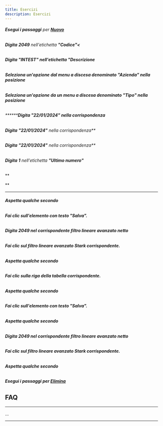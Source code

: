 ```yaml
---
title: Esercizi
description: Esercizi
---
```

###### **Esegui i passaggi** per **[Nuovo](Nuovo)**

###### **Digita** **2049** nell'etichetta **"Codice"<**

###### ****Digita** **"INTEST"** nell'etichetta **"Descrizione****

###### ******Seleziona** un'opzione dal menu a discesa denominato **"Azienda"** nella posizione****

###### ********Seleziona** un'opzione da un menu a discesa denominato **"Tipo"** nella posizione******

###### **********Digita** **"22/01/2024"** nella corrispondenza**

###### **Digita** **"22/01/2024"** nella corrispondenza**

###### **Digita** **"22/01/2024"** nella corrispondenza**

###### **Digita** **1** nell'etichetta **"Ultimo numero"**

**

**

**********

###### ******************Aspetta** qualche secondo****************

###### ******************Fai clic** sull'elemento con **testo "Salva"**.****************

###### ******************Digita** **2049** nel corrispondente **filtro lineare avanzato netto******************

###### ********************Fai clic** sul **filtro lineare avanzato Stark corrispondente**.******************

###### ********************Aspetta** qualche secondo******************

###### ********************Fai clic** sulla **riga della tabella** corrispondente.******************

###### ********************Aspetta** qualche secondo******************

###### ********************Fai clic** sull'elemento con **testo "Salva"**.******************

###### ********************Aspetta** qualche secondo******************

###### ********************Digita** **2049** nel corrispondente **filtro lineare avanzato netto********************

###### **********************Fai clic** sul **filtro lineare avanzato Stark corrispondente**.********************

###### **********************Aspetta** qualche secondo********************

###### **********************Esegui i passaggi** per **[Elimina](Elimina)**********************

********************FAQ********************
-------------------------------------------

********************

...

********************